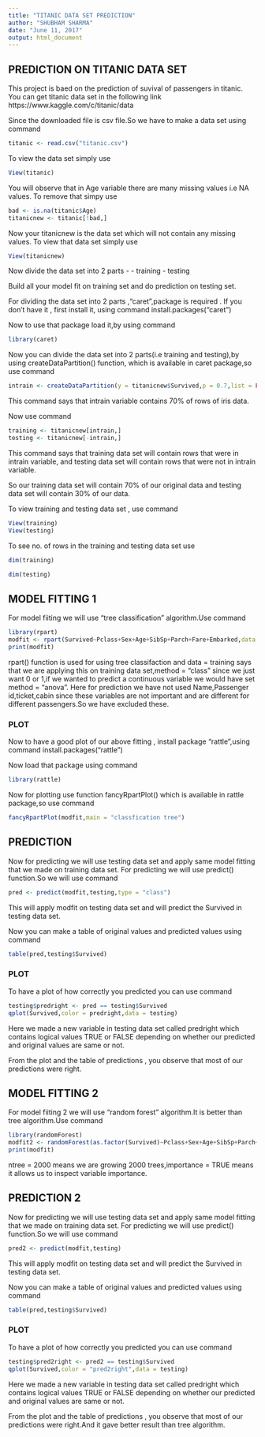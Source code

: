 ```yaml
---
title: "TITANIC DATA SET PREDICTION"
author: "SHUBHAM SHARMA"
date: "June 11, 2017"
output: html_document
---
```




## PREDICTION ON TITANIC DATA SET

This project is baed on the prediction of suvival of passengers in titanic.
You can get titanic data set in the following link
https://www.kaggle.com/c/titanic/data

Since the downloaded file is csv file.So we have to make a data set using command
```r
titanic <- read.csv("titanic.csv")
```

To view the data set simply use 
```r
View(titanic)
```

You will observe that in Age variable there are many missing values i.e NA values.
To remove that simpy use 
```r
bad <- is.na(titanic$Age)
titanicnew <- titanic[!bad,]
```

Now your titanicnew is the data set which will not contain any missing values.
To view that data set simply use
```r
View(titanicnew)
```

Now divide the data set into 2 parts -
- training
- testing

Build all your model fit on training set and do prediction on testing set.

For dividing the data set into 2 parts ,"caret",package is required .
If you don't have it , first install it, using command
install.packages("caret")

Now to use that package load it,by using command
```r
library(caret)
```

Now you can divide the data set into 2 parts(i.e training and testing),by using createDataPartition() function, which is available in caret package,so use command
```r
intrain <- createDataPartition(y = titanicnew$Survived,p = 0.7,list = FALSE)
```

This command says that intrain variable contains 70% of rows of iris data. 

Now use command
```r
training <- titanicnew[intrain,]
testing <- titanicnew[-intrain,]
```

This command says that training data set will contain rows that were in intrain variable, and testing data set will contain rows that were not in intrain variable.

So our training data set will contain 70% of our original data and testing data set will contain 30% of our data.

To view training and testing data set , use command
```r
View(training)
View(testing)
```

To see no. of rows in the training and testing data set use
```r
dim(training)
```
```r
dim(testing)
```

## MODEL FITTING 1

For model fiiting we will use "tree classification" algorithm.Use command
```r
library(rpart)
modfit <- rpart(Survived~Pclass+Sex+Age+SibSp+Parch+Fare+Embarked,data = training,method = "class")
print(modfit)
```

rpart() function is used for using tree classifaction and data = training says that we are applying this on training data set,method = "class" since we just want 0 or 1,if we wanted to predict a continuous variable we would have set method = "anova".
Here for prediction we have not used Name,Passenger id,ticket,cabin since these variables are not important and are different for different passengers.So we have excluded these.

### PLOT
 
Now to have a good plot of our above fitting , install package "rattle",using command
install.packages("rattle")


Now load that package using command 
```r
library(rattle)
```

Now for plotting use function fancyRpartPlot() which is available in rattle package,so use command

```r
fancyRpartPlot(modfit,main = "classfication tree")
```

## PREDICTION

Now for predicting we will use testing data set and apply same model fitting that we made on training data set.
For predicting we will use predict() function.So we will use command 
```r
pred <- predict(modfit,testing,type = "class")
```
 
This will apply modfit on testing data set and will predict the Survived in testing data set.

Now you can make a table of original values and predicted values using command
```r
table(pred,testing$Survived)
```

### PLOT

To have a plot of how correctly you predicted you can use command
```r
testing$predright <- pred == testing$Survived
qplot(Survived,color = predright,data = testing)
```

Here we made a new variable in testing data set called predright which contains logical values TRUE or FALSE depending on whether our predicted and original values are same or not.

From the plot and the table of predictions , you observe that most of our predictions were right.

## MODEL FITTING 2

For model fiiting 2 we will use "random forest" algorithm.It is better than tree algorithm.Use command
```r
library(randomForest)
modfit2 <- randomForest(as.factor(Survived)~Pclass+Sex+Age+SibSp+Parch+Fare+Embarked,data = training,importance = TRUE,ntree = 2000)
print(modfit)
```

ntree = 2000 means we are growing 2000 trees,importance = TRUE means it allows us to inspect variable importance.

## PREDICTION 2

Now for predicting we will use testing data set and apply same model fitting that we made on training data set.
For predicting we will use predict() function.So we will use command 
```r
pred2 <- predict(modfit,testing)
```
 
This will apply modfit on testing data set and will predict the Survived in testing data set.

Now you can make a table of original values and predicted values using command
```r
table(pred,testing$Survived)
```

### PLOT

To have a plot of how correctly you predicted you can use command
```r
testing$pred2right <- pred2 == testing$Survived
qplot(Survived,color = "pred2right",data = testing)
```

Here we made a new variable in testing data set called predright which contains logical values TRUE or FALSE depending on whether our predicted and original values are same or not.

From the plot and the table of predictions , you observe that most of our predictions were right.And it gave better result than tree algorithm.